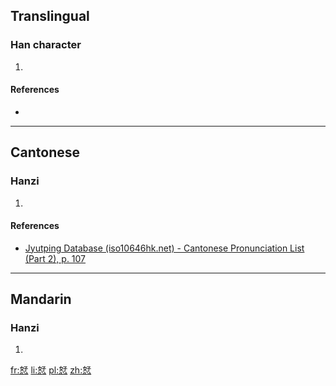 ==Translingual==

===Han character===
{{Han char|rn=61|rad=心|as=06|sn=10|four=|canj=女木心 (VDP)|ids=⿱[[好]][[心]]}}

# {{defn|Han|sort=心06}}

====References====
* {{Han ref|kx=0384.060|dkj=10550|dj=0714.240|hdz=42293.100|uh=604F|ud=24655}}

----

==Cantonese==

===Hanzi===
{{yue-hanzi|jyut=hou2|y=hou2}}

# {{defn|lang=yue|sort=心06}}

====References====
* [http://www.iso10646hk.net/jp/document/download.jsp Jyutping Database (iso10646hk.net) - Cantonese Pronunciation List (Part 2), p. 107]

----

==Mandarin==

===Hanzi===
{{cmn-hanzi|pin=[[hào]] ([[hao4]])|wg=hao<sup>4</sup>}}

# {{defn|lang=cmn|sort=心06}}

[[fr:恏]]
[[li:恏]]
[[pl:恏]]
[[zh:恏]]